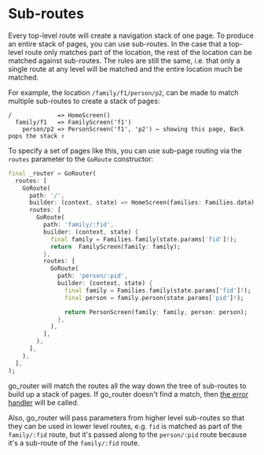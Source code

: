 # Sub-routes

Every top-level route will create a navigation stack of one page. To produce an
entire stack of pages, you can use sub-routes. In the case that a top-level
route only matches part of the location, the rest of the location can be matched
against sub-routes. The rules are still the same, i.e. that only a single
route at any level will be matched and the entire location much be matched.

For example, the location `/family/f1/person/p2`, can be made to match multiple
sub-routes to create a stack of pages:

```text
/             => HomeScreen()
  family/f1   => FamilyScreen('f1')
    person/p2 => PersonScreen('f1', 'p2') ← showing this page, Back pops the stack ↑
```
To specify a set of pages like this, you can use sub-page routing via the
`routes` parameter to the `GoRoute` constructor:

```dart
final _router = GoRouter(
  routes: [
    GoRoute(
      path: '/',
      builder: (context, state) => HomeScreen(families: Families.data),
      routes: [
        GoRoute(
          path: 'family/:fid',
          builder: (context, state) {
            final family = Families.family(state.params['fid']!);
            return  FamilyScreen(family: family);
          },
          routes: [
            GoRoute(
              path: 'person/:pid',
              builder: (context, state) {
                final family = Families.family(state.params['fid']!);
                final person = family.person(state.params['pid']!);

                return PersonScreen(family: family, person: person);
              },
            ),
          ],
        ),
      ],
    ),
  ],
);
```

go_router will match the routes all the way down the tree of sub-routes to build
up a stack of pages. If go_router doesn't find a match, then [the error
handler](/declarative-routing#error-handling) will be called.

Also, go_router will pass parameters from higher level sub-routes so that they
can be used in lower level routes, e.g. `fid` is matched as part of the
`family/:fid` route, but it's passed along to the `person/:pid` route because
it's a sub-route of the `family/:fid` route.